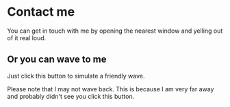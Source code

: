 
<h1 className="mb-4 text-3xl font-medium">Contact me</h1>

You can get in touch with me by opening the nearest window and yelling out of it real loud.

<h2 className="mt-5 text-xl font-medium">Or you can wave to me</h2>
<p className="mt-2">Just click this button to simulate a friendly wave.</p>
<Wave className="mt-4" />
<p className="mt-4">
  Please note that I may not wave back. This is because I am very far away and
  probably didn't see you click this button.
</p>
